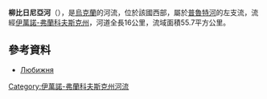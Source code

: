 {{No footnotes|time=2015-09-22T02:04:25+00:00}}
'''柳比日尼亞河'''（{{lang-uk|Любіжня}}），是[[烏克蘭|烏克蘭]]的河流，位於該國西部，屬於[[普魯特河|普魯特河]]的左支流，流經[[伊萬諾-弗蘭科夫斯克州|伊萬諾-弗蘭科夫斯克州]]，河道全長16公里，流域面積55.7平方公里。

==參考資料==
* [https://web.archive.org/web/20131005022808/http://do.gendocs.ru/docs/index-29520.html?page=29 Любижня]

{{DEFAULTSORT:Любижня}}
[[Category:伊萬諾-弗蘭科夫斯克州河流|Category:伊萬諾-弗蘭科夫斯克州河流]]


{{Ukraine-river-stub}}